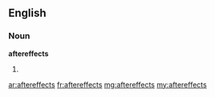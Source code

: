 ==English==

===Noun===
'''aftereffects'''
# {{plural of|aftereffect}}

[[ar:aftereffects]]
[[fr:aftereffects]]
[[mg:aftereffects]]
[[my:aftereffects]]